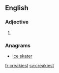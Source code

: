 ==English==

===Adjective===
{{head|en}}

# {{en-superlative of|creaky}}

===Anagrams===
* [[ice skater#English|ice skater]]

[[fr:creakiest]]
[[sv:creakiest]]